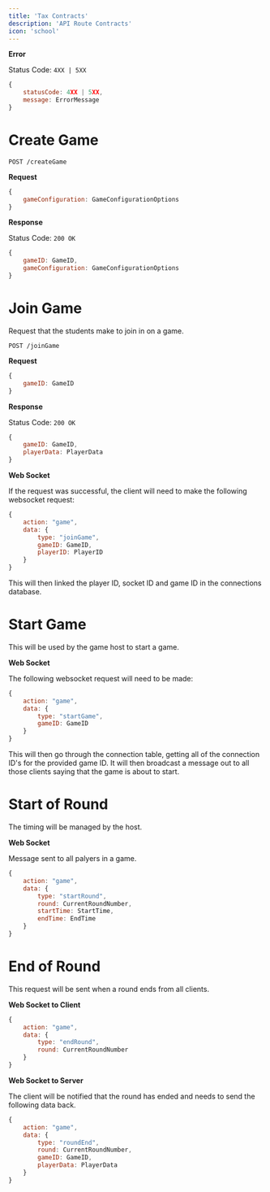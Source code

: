```yaml
---
title: 'Tax Contracts'
description: 'API Route Contracts'
icon: 'school'
---
```


**Error**

Status Code: `4XX | 5XX`

```js
{
    statusCode: 4XX | 5XX,
    message: ErrorMessage
}
```

# Create Game

`POST /createGame`

**Request**

```js
{
    gameConfiguration: GameConfigurationOptions
}
```

**Response**

Status Code: `200 OK`

```js
{
    gameID: GameID,
    gameConfiguration: GameConfigurationOptions
}
```

# Join Game

Request that the students make to join in on a game.

`POST /joinGame`

**Request**
```js
{
    gameID: GameID
}
```

**Response**

Status Code: `200 OK`

```js
{
    gameID: GameID,
    playerData: PlayerData
}
```

**Web Socket**

If the request was successful, the client will need to make the following websocket request:
```js
{
    action: "game",
    data: {
        type: "joinGame",
        gameID: GameID,
        playerID: PlayerID
    }
}
```

This will then linked the player ID, socket ID and game ID in the connections database.

# Start Game

This will be used by the game host to start a game.

**Web Socket**

The following websocket request will need to be made:

```js
{
    action: "game",
    data: {
        type: "startGame",
        gameID: GameID
    }
}
```

This will then go through the connection table, getting all of the connection ID's for the provided game ID. It will then broadcast a message out to all those clients saying that the game is about to start.

# Start of Round

The timing will be managed by the host.

**Web Socket**

Message sent to all palyers in a game.

```js
{
    action: "game",
    data: {
        type: "startRound",
        round: CurrentRoundNumber,
        startTime: StartTime,
        endTime: EndTime
    }
}
```

# End of Round

This request will be sent when a round ends from all clients.

**Web Socket to Client**

```js
{
    action: "game",
    data: {
        type: "endRound",
        round: CurrentRoundNumber
    }
}
```

**Web Socket to Server**

The client will be notified that the round has ended and needs to send the following data back.

```js
{
    action: "game",
    data: {
        type: "roundEnd",
        round: CurrentRoundNumber,
        gameID: GameID,
        playerData: PlayerData
    }
}
```
